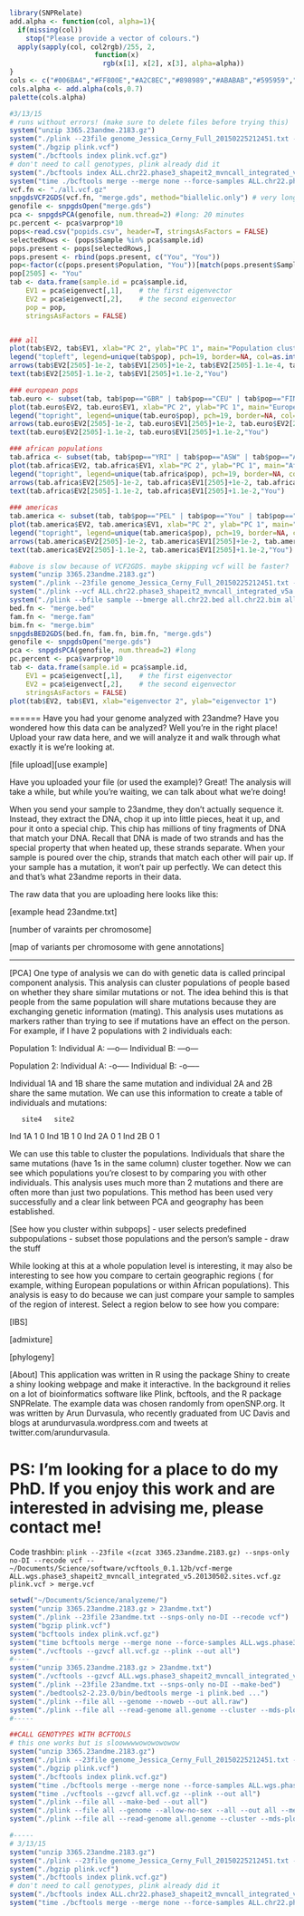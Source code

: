 ```r
library(SNPRelate)
add.alpha <- function(col, alpha=1){
  if(missing(col))
    stop("Please provide a vector of colours.")
  apply(sapply(col, col2rgb)/255, 2, 
                     function(x) 
                       rgb(x[1], x[2], x[3], alpha=alpha))  
}
cols <- c("#006BA4","#FF800E","#A2C8EC","#898989","#ABABAB","#595959","#5F9ED1","#CFCFCF","#FFBC79","#C85200","#0063A4","#FF400E","#A228EC","#fd325a","#ABAB4B","#595459","#579ED1","#C6CFCF","#FF6C79","#C55200","#FF1C79","#C81200","#006314","#F1400E","#1228EC","#7dff18","#138503")
cols.alpha <- add.alpha(cols,0.7)
palette(cols.alpha)
```


```r
#3/13/15
# runs without errors! (make sure to delete files before trying this)
system("unzip 3365.23andme.2183.gz")
system("./plink --23file genome_Jessica_Cerny_Full_20150225212451.txt --snps-only no-DI --chr 22 --recode vcf")
system("./bgzip plink.vcf")
system("./bcftools index plink.vcf.gz")
# don't need to call genotypes, plink already did it
system("./bcftools index ALL.chr22.phase3_shapeit2_mvncall_integrated_v5a.20130502.genotypes.vcf.gz") # won't need to do this every time
system("time ./bcftools merge --merge none --force-samples ALL.chr22.phase3_shapeit2_mvncall_integrated_v5a.20130502.genotypes.vcf.gz plink.vcf.gz -o all.vcf.gz -O z") #10 minutes
vcf.fn <- "./all.vcf.gz" 
snpgdsVCF2GDS(vcf.fn, "merge.gds", method="biallelic.only") # very long!!!! ~20 mins
genofile <- snpgdsOpen("merge.gds")
pca <- snpgdsPCA(genofile, num.thread=2) #long: 20 minutes
pc.percent <- pca$varprop*10
pops<-read.csv("popids.csv", header=T, stringsAsFactors = FALSE)
selectedRows <- (pops$Sample %in% pca$sample.id) 
pops.present <- pops[selectedRows,]
pops.present <- rbind(pops.present, c("You", "You"))
pop<-factor(c(pops.present$Population, "You"))[match(pops.present$Sample,pca$sample.id)]
pop[2505] <- "You"
tab <- data.frame(sample.id = pca$sample.id,
    EV1 = pca$eigenvect[,1],    # the first eigenvector
    EV2 = pca$eigenvect[,2],    # the second eigenvector
    pop = pop,
    stringsAsFactors = FALSE)


### all
plot(tab$EV2, tab$EV1, xlab="PC 2", ylab="PC 1", main="Population clustering and you", pch=19, col=as.integer(tab$pop))
legend("topleft", legend=unique(tab$pop), pch=19, border=NA, col=as.integer(unique(tab$pop)), cex=0.7)
arrows(tab$EV2[2505]-1e-2, tab$EV1[2505]+1e-2, tab$EV2[2505]-1.1e-4, tab$EV1[2505]-1.1e-4, col=add.alpha("#EE0000",0.7),lwd=1.5)
text(tab$EV2[2505]-1.1e-2, tab$EV1[2505]+1.1e-2,"You")

### european pops
tab.euro <- subset(tab, tab$pop=="GBR" | tab$pop=="CEU" | tab$pop=="FIN" | tab$pop=="You" | tab$pop=="TSI" | tab$pop=="IBS")
plot(tab.euro$EV2, tab.euro$EV1, xlab="PC 2", ylab="PC 1", main="European ancestry clustering and you", pch=19, col=as.integer(tab.euro$pop))
legend("topright", legend=unique(tab.euro$pop), pch=19, border=NA, col=as.integer(unique(tab.euro$pop)), cex=0.7)
arrows(tab.euro$EV2[2505]-1e-2, tab.euro$EV1[2505]+1e-2, tab.euro$EV2[2505]-1.1e-4, tab.euro$EV1[2505]-1.1e-4, col=add.alpha("#EE0000",0.7),lwd=1.5)
text(tab.euro$EV2[2505]-1.1e-2, tab.euro$EV1[2505]+1.1e-2,"You")

### african populations
tab.africa <- subset(tab, tab$pop=="YRI" | tab$pop=="ASW" | tab$pop=="ACB" | tab$pop=="You" | tab$pop=="ESN" | tab$pop=="GWD" | tab$pop=="LWK" | tab$pop=="MSL")
plot(tab.africa$EV2, tab.africa$EV1, xlab="PC 2", ylab="PC 1", main="African ancestry clustering and you", pch=19, col=as.integer(tab.africa$pop))
legend("topright", legend=unique(tab.africa$pop), pch=19, border=NA, col=as.integer(unique(tab.africa$pop)), cex=0.7)
arrows(tab.africa$EV2[2505]-1e-2, tab.africa$EV1[2505]+1e-2, tab.africa$EV2[2505]-1.1e-4, tab.africa$EV1[2505]-1.1e-4, col=add.alpha("#EE0000",0.7),lwd=1.5)
text(tab.africa$EV2[2505]-1.1e-2, tab.africa$EV1[2505]+1.1e-2,"You")
  
### americas
tab.america <- subset(tab, tab$pop=="PEL" | tab$pop=="You" | tab$pop=="CLM" | tab$pop=="MXL" | tab$pop=="PUR")
plot(tab.america$EV2, tab.america$EV1, xlab="PC 2", ylab="PC 1", main="American ancestry clustering and you", pch=19, col=as.integer(tab.america$pop))
legend("topright", legend=unique(tab.america$pop), pch=19, border=NA, col=as.integer(unique(tab.america$pop)), cex=0.7)
arrows(tab.america$EV2[2505]-1e-2, tab.america$EV1[2505]+1e-2, tab.america$EV2[2505]-1.1e-4, tab.america$EV1[2505]-1.1e-4, col=add.alpha("#EE0000",0.7),lwd=1.5)
text(tab.america$EV2[2505]-1.1e-2, tab.america$EV1[2505]+1.1e-2,"You")
```

```r
#above is slow because of VCF2GDS. maybe skipping vcf will be faster?
system("unzip 3365.23andme.2183.gz")
system("./plink --23file genome_Jessica_Cerny_Full_20150225212451.txt --snps-only no-DI --chr 22 --make-bed --out sample")
system("./plink --vcf ALL.chr22.phase3_shapeit2_mvncall_integrated_v5a.20130502.genotypes.vcf.gz --make-bed -out all.chr22") # only need to do this once
system("./plink --bfile sample --bmerge all.chr22.bed all.chr22.bim all.chr22.fam --make-bed --out merge") # doesn't work. need to remove multiallelic sites/alleles
bed.fn <- "merge.bed"
fam.fn <- "merge.fam"
bim.fn <- "merge.bim"
snpgdsBED2GDS(bed.fn, fam.fn, bim.fn, "merge.gds")
genofile <- snpgdsOpen("merge.gds")
pca <- snpgdsPCA(genofile, num.thread=2) #long 
pc.percent <- pca$varprop*10
tab <- data.frame(sample.id = pca$sample.id,
    EV1 = pca$eigenvect[,1],    # the first eigenvector
    EV2 = pca$eigenvect[,2],    # the second eigenvector
    stringsAsFactors = FALSE)
plot(tab$EV2, tab$EV1, xlab="eigenvector 2", ylab="eigenvector 1")
```
======
Have you had your genome analyzed with 23andme? Have you wondered how this data can be analyzed? Well you're in the right place! Upload your raw data here, and we will analyze it and walk through what exactly it is we're looking at. 

[file upload][use example]

Have you uploaded your file (or used the example)? Great! The analysis will take a while, but while you're waiting, we can talk about what we're doing!

When you send your sample to 23andme, they don't actually sequence it. Instead, they extract the DNA, chop it up into little pieces, heat it up, and pour it onto a special chip. This chip has millions of tiny fragments of DNA that match your DNA. Recall that DNA is made of two strands and has the special property that when heated up, these strands separate. When your sample is poured over the chip, strands that match each other will pair up. If your sample has a mutation, it won't pair up perfectly. We can detect this and that's what 23andme reports in their data. 

The raw data that you are uploading here looks like this:

[example head 23andme.txt]

[number of varaints per chromosome]

[map of variants per chromosome with gene annotations]

---

[PCA]
One type of analysis we can do with genetic data is called principal component analysis. This analysis can cluster populations of people based on whether they share similar mutations or not. The idea behind this is that people from the same population will share mutations because they are exchanging genetic information (mating). This analysis uses mutations as markers rather than trying to see if mutations have an effect on the person. For example, if I have 2 populations with 2 individuals each:

Population 1: 
Individual A: ---o---
Individual B: ---o---

Population 2:
Individual A: -o-----
Individual B: -o-----

Individual 1A and 1B share the same mutation and individual 2A and 2B share the same mutation. We can use this information to create a table of individuals and mutations:

       site4   site2
Ind 1A   1       0
Ind 1B   1       0
Ind 2A   0       1
Ind 2B   0       1

We can use this table to cluster the populations. Individuals that share the same mutations (have 1s in the same column) cluster together. Now we can see which populations you're closest to by comparing you with other individuals. This analysis uses much more than 2 mutations and there are often more than just two populations. This method has been used very successfully and a clear link between PCA and geography has been established. 

[See how you cluster within subpops]
  - user selects predefined subpopulations
  - subset those populations and the person's sample
  - draw the stuff
  
While looking at this at a whole population level is interesting, it may also be interesting to see how you compare to certain geographic regions ( for example, withing European populations or within African populations). This analysis is easy to do because we can just compare your sample to samples of the region of interest. Select a region below to see how you compare:

[IBS]

[admixture]

[phylogeny]

[About]
This application was written in R using the package Shiny to create a shiny looking webpage and make it interactive. In the background it relies on a lot of bioinformatics software like Plink, bcftools, and the R package SNPRelate. The example data was chosen randomly from openSNP.org. It was written by Arun Durvasula, who recently graduated from UC Davis and blogs at arundurvasula.wordpress.com and tweets at twitter.com/arundurvasula. 

PS: I'm looking for a place to do my PhD. If you enjoy this work and are interested in advising me, please contact me!
=======
Code trashbin:
`plink --23file <(zcat 3365.23andme.2183.gz) --snps-only no-DI --recode vcf --`
`~/Documents/Science/software/vcftools_0.1.12b/vcf-merge ALL.wgs.phase3_shapeit2_mvncall_integrated_v5.20130502.sites.vcf.gz plink.vcf > merge.vcf`
```r
setwd("~/Documents/Science/analyzeme/")
system("unzip 3365.23andme.2183.gz > 23andme.txt")
system("./plink --23file 23andme.txt --snps-only no-DI --recode vcf")
system("bgzip plink.vcf")
system("bcftools index plink.vcf.gz")
system("time bcftools merge --merge none --force-samples ALL.wgs.phase3_shapeit2_mvncall_integrated_v5.20130502.sites.vcf.gz plink.vcf.gz -o all.vcf.gz -O z")
system("./vcftools --gzvcf all.vcf.gz --plink --out all")
#----
system("unzip 3365.23andme.2183.gz > 23andme.txt")
system("./vcftools --gzvcf ALL.wgs.phase3_shapeit2_mvncall_integrated_v5.20130502.sites.vcf.gz --plink --out all")
system("./plink --23file 23andme.txt --snps-only no-DI --make-bed")
system("./bedtools2-2.23.0/bin/bedtools merge -i plink.bed ...")
system("./plink --file all --genome --noweb --out all.raw")
system("./plink --file all --read-genome all.genome --cluster --mds-plot 2 --noweb")
#-----

##CALL GENOTYPES WITH BCFTOOLS
# this one works but is sloowwwwowowowowow
system("unzip 3365.23andme.2183.gz")
system("./plink --23file genome_Jessica_Cerny_Full_20150225212451.txt --snps-only no-DI --recode vcf")
system("./bgzip plink.vcf")
system("./bcftools index plink.vcf.gz")
system("time ./bcftools merge --merge none --force-samples ALL.wgs.phase3_shapeit2_mvncall_integrated_v5.20130502.sites.vcf.gz plink.vcf.gz -o all.vcf.gz -O z")
system("time ./vcftools --gzvcf all.vcf.gz --plink --out all")
system("./plink --file all --make-bed --out all")
system("./plink --file all --genome --allow-no-sex --all --out all --memory 2048 --parallel 4 4")
system("./plink --file all --read-genome all.genome --cluster --mds-plot 4 --noweb")

#-----
# 3/13/15
system("unzip 3365.23andme.2183.gz")
system("./plink --23file genome_Jessica_Cerny_Full_20150225212451.txt --snps-only no-DI --chr 22 --recode vcf")
system("./bgzip plink.vcf")
system("./bcftools index plink.vcf.gz")
# don't need to call genotypes, plink already did it
system("./bcftools index ALL.chr22.phase3_shapeit2_mvncall_integrated_v5a.20130502.genotypes.vcf.gz") # won't need to do this every time
system("time ./bcftools merge --merge none --force-samples ALL.chr22.phase3_shapeit2_mvncall_integrated_v5a.20130502.genotypes.vcf.gz plink.vcf.gz -o all.vcf.gz -O z") #10 minutes
```